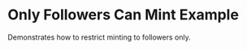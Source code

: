 
# Only Followers Can Mint Example

Demonstrates how to restrict minting to followers only.

<StackblitzEmbed
  file="app/examples/new-api-only-followers-can-mint/page.tsx"
  initialBrowserPath="/examples/new-api-only-followers-can-mint"
/>
